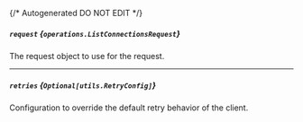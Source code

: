 {/* Autogenerated DO NOT EDIT  */}

##### `request` *{`operations.ListConnectionsRequest`}*
The request object to use for the request.
<Collapsible openLabel={Labels.showProperties} closeLabel={Labels.hideProperties}>
    <ListConnectionsRequest/>
</Collapsible>

---
##### `retries` *{`Optional[utils.RetryConfig]`}*
Configuration to override the default retry behavior of the client.
<Collapsible openLabel={Labels.showProperties} closeLabel={Labels.hideProperties}>
    <Retryconfig/>
</Collapsible>


